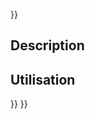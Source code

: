 <languages/>
{{UnfinishedDocu{{#translation:}}}}
{{Docnav/fr
|[[Robot_CreateTrajectory/fr|Trajectoire]]
|[[Robot_SetDefaultValues/fr|Valeurs par défaut]]
|[[Robot_Workbench/fr|Atelier Robot]]
|IconL=Robot_CreateTrajectory.svg
|IconR=Robot_SetDefaultValues.svg
|IconC=Workbench_Robot.svg
}}

{{GuiCommand/fr
|Name=Robot SetDefaultOrientation
|Name/fr=Robot Orientation par défaut
|MenuLocation=Robot → Définir l'orientation par défaut
|Workbenches=[[Robot_Workbench/fr|Robot]]
|SeeAlso=...
}}

==Description==

<span id="Usage"></span>
==Utilisation==


{{Docnav/fr
|[[Robot_CreateTrajectory/fr|Trajectoire]]
|[[Robot_SetDefaultValues/fr|Valeurs par défaut]]
|[[Robot_Workbench/fr|Robot]]
|IconL=Robot_CreateTrajectory.svg
|IconR=Robot_SetDefaultValues.svg
|IconC=Workbench_Robot.svg
}}

{{Robot_Tools_navi{{#translation:}}}}
{{Userdocnavi{{#translation:}}}}